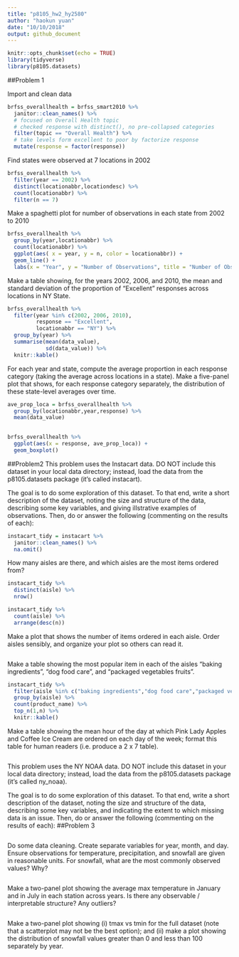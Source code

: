```yaml
---
title: "p8105_hw2_hy2580"
author: "haokun yuan"
date: "10/10/2018"
output: github_document
---
```


```r
knitr::opts_chunk$set(echo = TRUE)
library(tidyverse)
library(p8105.datasets)
```

##Problem 1

Import and clean data
```r
brfss_overallhealth = brfss_smart2010 %>%
  janitor::clean_names() %>% 
  # focused on Overall Health topic
  # checked response with distinct(), no pre-collapsed categories
  filter(topic == "Overall Health") %>% 
  # take levels form excellent to poor by factorize response
  mutate(response = factor(response))
```

Find states were observed at 7 locations in 2002
```r
brfss_overallhealth %>% 
  filter(year == 2002) %>%
  distinct(locationabbr,locationdesc) %>% 
  count(locationabbr) %>% 
  filter(n == 7)
```

Make a spaghetti plot for number of observations in each state from 2002 to 2010
```r
brfss_overallhealth %>% 
  group_by(year,locationabbr) %>% 
  count(locationabbr) %>% 
  ggplot(aes( x = year, y = n, color = locationabbr)) +
  geom_line() + 
  labs(x = "Year", y = "Number of Observations", title = "Number of Observations in States (U.S.)", subtitle = "(2002-2010)")

```

Make a table showing, for the years 2002, 2006, and 2010, the mean and standard deviation of the proportion of “Excellent” responses across locations in NY State.
```r
brfss_overallhealth %>% 
  filter(year %in% c(2002, 2006, 2010),
         response == "Excellent",
         locationabbr == "NY") %>%
  group_by(year) %>%
  summarise(mean(data_value),
            sd(data_value)) %>% 
  knitr::kable()
```

For each year and state, compute the average proportion in each response category (taking the average across locations in a state). Make a five-panel plot that shows, for each response category separately, the distribution of these state-level averages over time.

```r
ave_prop_loca = brfss_overallhealth %>% 
  group_by(locationabbr,year,response) %>% 
  mean(data_value)
  

brfss_overallhealth %>%  
  ggplot(aes(x = response, ave_prop_loca)) + 
  geom_boxplot()

```

##Problem2
This problem uses the Instacart data. DO NOT include this dataset in your local data directory; instead, load the data from the p8105.datasets package (it’s called instacart).

The goal is to do some exploration of this dataset. To that end, write a short description of the dataset, noting the size and structure of the data, describing some key variables, and giving illstrative examples of observations. Then, do or answer the following (commenting on the results of each):
```r
instacart_tidy = instacart %>%
  janitor::clean_names() %>% 
  na.omit()
```

How many aisles are there, and which aisles are the most items ordered from?

```r
instacart_tidy %>% 
  distinct(aisle) %>% 
  nrow()

instacart_tidy %>% 
  count(aisle) %>% 
  arrange(desc(n))
```

Make a plot that shows the number of items ordered in each aisle. Order aisles sensibly, and organize your plot so others can read it.

```r

```

Make a table showing the most popular item in each of the aisles “baking ingredients”, “dog food care”, and “packaged vegetables fruits”.


```r
instacart_tidy %>% 
  filter(aisle %in% c("baking ingredients","dog food care","packaged vegetables fruits")) %>% 
  group_by(aisle) %>% 
  count(product_name) %>% 
  top_n(1,n) %>% 
  knitr::kable()
```

Make a table showing the mean hour of the day at which Pink Lady Apples and Coffee Ice Cream are ordered on each day of the week; format this table for human readers (i.e. produce a 2 x 7 table).

```r

```
This problem uses the NY NOAA data. DO NOT include this dataset in your local data directory; instead, load the data from the p8105.datasets package (it’s called ny_noaa).

The goal is to do some exploration of this dataset. To that end, write a short description of the dataset, noting the size and structure of the data, describing some key variables, and indicating the extent to which missing data is an issue. Then, do or answer the following (commenting on the results of each):
##Problem 3

```r

```


Do some data cleaning. Create separate variables for year, month, and day. Ensure observations for temperature, precipitation, and snowfall are given in reasonable units. For snowfall, what are the most commonly observed values? Why?
```r

```

Make a two-panel plot showing the average max temperature in January and in July in each station across years. Is there any observable / interpretable structure? Any outliers?
```r

```

Make a two-panel plot showing (i) tmax vs tmin for the full dataset (note that a scatterplot may not be the best option); and (ii) make a plot showing the distribution of snowfall values greater than 0 and less than 100 separately by year.
```r

```


